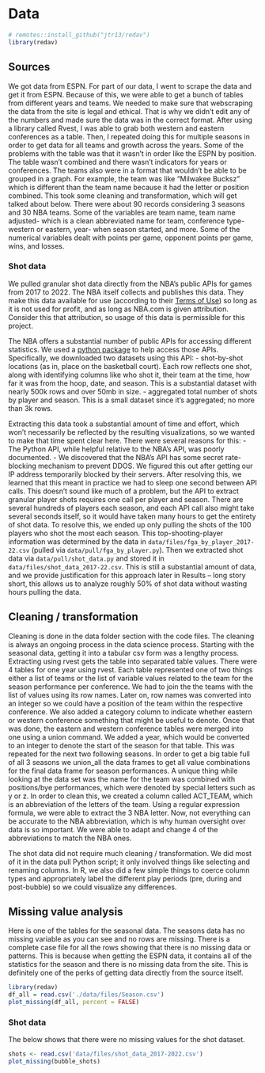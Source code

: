# Data 

```r
# remotes::install_github("jtr13/redav")
library(redav)
```

## Sources

We got data from ESPN. For part of our data, I went to scrape the data and get it from ESPN. Because of this, we were able to get a bunch of tables from different years and teams. We needed to make sure that webscraping the data from the site is legal and ethical. That is why we didn't edit any of the numbers and made sure the data was in the correct format. After using a library called Rvest, I was able to grab both western and eastern conferences as a table. Then, I repeated doing this for multiple seasons in order to get data for all teams and growth across the years. Some of the problems with the table was that it wasn't in order like the ESPN by position. The table wasn't combined and there wasn't indicators for years or conferences. The teams also were in a format that wouldn't be able to be grouped in a graph. For example, the team was like "Milwakee Bucksz" which is different than the team name because it had the letter or position combined. This took some cleaning and transformation, which will get talked about below. There were about 90 records considering 3 seasons and 30 NBA teams. Some of the variables are team name, team name adjusted- which is a clean abbreviated name for team, conference type- western or eastern, year- when season started, and more. Some of the numerical variables dealt with points per game, opponent points per game, wins, and losses. 

### Shot data
We pulled granular shot data directly from the NBA's public APIs for games from 2017 to 2022. The NBA itself collects and publishes this data. They make this data available for use (according to their [Terms of Use](https://www.nba.com/termsofuse)) so long as it is not used for profit, and as long as NBA.com is given attribution. Consider this that attribution, so usage of this data is permissible for this project.

The NBA offers a substantial number of public APIs for accessing different statistics. We used a [python package](https://github.com/swar/nba_api) to help access those APIs. Specifically, we downloaded two datasets using this API:
- shot-by-shot locations (as in, place on the basketball court). Each row reflects one shot, along with identifying columns like who shot it, their team at the time, how far it was from the hoop, date, and season. This is a substantial dataset with nearly 500k rows and over 50mb in size.
- aggregated total number of shots by player and season. This is a small dataset since it's aggregated; no more than 3k rows.

Extracting this data took a substantial amount of time and effort, which won't necessarily be reflected by the resulting visualizations, so we wanted to make that time spent clear here. There were several reasons for this:
- The Python API, while helpful relative to the NBA's API, was poorly documented.
- We discovered that the NBA's API has some secret rate-blocking mechanism to prevent DDOS. We figured this out after getting our IP address temporarily blocked by their servers. After resolving this, we learned that this meant in practice we had to sleep one second between API calls. This doesn't sound like much of a problem, but the API to extract granular player shots requires one call per player and season. There are several hundreds of players each season, and each API call also might take several seconds itself, so it would have taken many hours to get the entirety of shot data. To resolve this, we ended up only pulling the shots of the 100 players who shot the most each season. This top-shooting-player information was determined by the data in `data/files/fga_by_player_2017-22.csv` (pulled via `data/pull/fga_by_player.py`). Then we extracted shot data via `data/pull/shot_data.py` and stored it in `data/files/shot_data_2017-22.csv`. This is still a substantial amount of data, and we provide justification for this approach later in Results -- long story short, this allows us to analyze roughly 50% of shot data without wasting hours pulling the data.


## Cleaning / transformation

Cleaning is done in the data folder section with the code files. The cleaning is always an ongoing process in the data science process. Starting with the seasonal data, getting it into a tabular csv form was a lengthy process. Extracting using rvest gets the table into separated table values. There were 4 tables for one year using rvest. Each table represented one of two things either a list of teams or the list of variable values related to the team for the season performance per conference. We had to join the the teams with the list of values using its row names. Later on, row names was converted into an integer so we could have a position of the team within the respective conference. We also added a category column to indicate whether eastern or western conference something that might be useful to denote. Once that was done, the eastern and western conference tables were merged into one using a union command. We added a year, which would be converted to an integer to denote the start of the season for that table. This was repeated for the next two following seasons. In order to get a big table full of all 3 seasons we union_all the data frames to get all value combinations for the final data frame for season performances. A unique thing while looking at the data set was the name for the team was combined with positions/bye performances, which were denoted by special letters such as y or z. In order to clean this, we created a column called ACT_TEAM, which is an abbreviation of the letters of the team. Using a regular expression formula, we were able to extract the 3 NBA letter. Now, not everything can be accurate to the NBA abbreviation, which is why human oversight over data is so important. We were able to adapt and change 4 of the abbreviations to match the NBA ones.

The shot data did not require much cleaning / transformation. We did most of it in the data pull Python script; it only involved things like selecting and renaming columns. In R, we also did a few simple things to coerce column types and appropriately label the different play periods (pre, during and post-bubble) so we could visualize any differences.

## Missing value analysis
Here is one of the tables for the seasonal data. The seasons data has no missing variable as you can see and no rows are missing. There is a complete case file for all the rows showing that there is no missing data or patterns. This is because when getting the ESPN data, it contains all of the statistics for the season and there is no missing data from the site. This is definitely one of the perks of getting data directly from the source itself.

```r
library(redav)
df_all = read.csv('./data/files/Season.csv')
plot_missing(df_all, percent = FALSE)
```



### Shot data
The below shows that there were no missing values for the shot dataset.
```r
shots <- read.csv('data/files/shot_data_2017-2022.csv')
plot_missing(bubble_shots)
```

